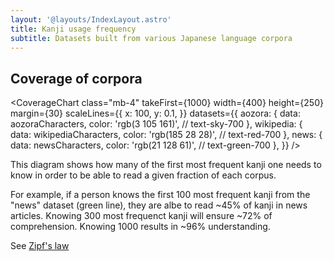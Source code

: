 ```yaml
---
layout: '@layouts/IndexLayout.astro'
title: Kanji usage frequency
subtitle: Datasets built from various Japanese language corpora
---
```



## Coverage of corpora

<CoverageChart
  class="mb-4"
  takeFirst={1000}
  width={400}
  height={250}
  margin={30}
  scaleLines={{
    x: 100,
    y: 0.1,
  }}
  datasets={{
    aozora: {
      data: aozoraCharacters,
      color: 'rgb(3 105 161)', // text-sky-700
    },
    wikipedia: {
      data: wikipediaCharacters,
      color: 'rgb(185 28 28)', // text-red-700
    },
    news: {
      data: newsCharacters,
      color: 'rgb(21 128 61)', // text-green-700
    },
  }}
/>

This diagram shows how many of the first most frequent kanji one needs
to know in order to be able to read a given fraction of each corpus.

For example, if a person knows the first 100 most frequent kanji from
the "news" dataset (green line), they are albe to read ~45% of kanji
in news articles. Knowing 300 most frequenct kanji will ensure ~72% of
comprehension. Knowing 1000 results in ~96% understanding.

See [Zipf's law](https://en.wikipedia.org/wiki/Zipf%27s_law)
